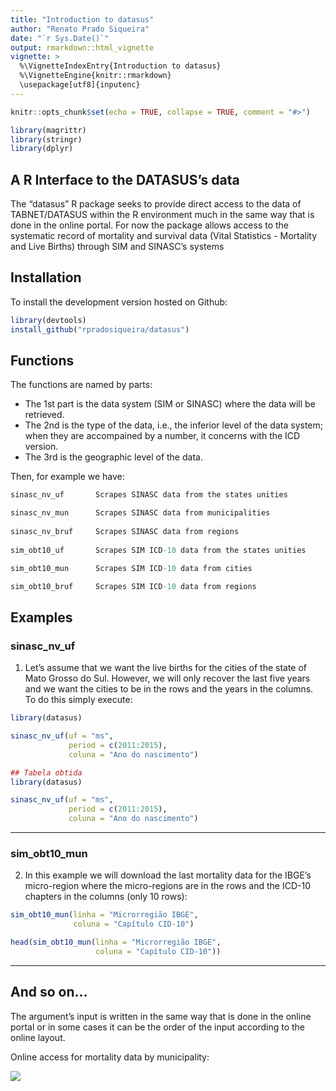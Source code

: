 ---
title: "Introduction to datasus"
author: "Renato Prado Siqueira"
date: "`r Sys.Date()`"
output: rmarkdown::html_vignette
vignette: >
  %\VignetteIndexEntry{Introduction to datasus}
  %\VignetteEngine{knitr::rmarkdown}
  \usepackage[utf8]{inputenc}
---

```{r setup, include=FALSE}
knitr::opts_chunk$set(echo = TRUE, collapse = TRUE, comment = "#>")
```

```{r results='hide', echo=FALSE, message=FALSE, warning=FALSE}
library(magrittr)
library(stringr)
library(dplyr)
```

## A R Interface to the DATASUS's data

The "datasus" R package seeks to provide direct access to the data of TABNET/DATASUS 
within the R environment much in the same way that is done in the online portal. For now
the package allows access to the systematic record of mortality and survival data 
(Vital Statistics - Mortality and Live Births) through SIM and SINASC's systems

## Installation

To install the development version hosted on Github:

```{r, eval=FALSE}
library(devtools)
install_github("rpradosiqueira/datasus")
```

## Functions

The functions are named by parts:

+ The 1st part is the data system (SIM or SINASC) where the data will be retrieved.
+ The 2nd is the type of the data, i.e., the inferior level of the data system; when they are accompained by a number, it concerns with the ICD version.
+ The 3rd is the geographic level of the data.

Then, for example we have:

```{r, eval=FALSE}
sinasc_nv_uf       Scrapes SINASC data from the states unities

sinasc_nv_mun      Scrapes SINASC data from municipalities
                   
sinasc_nv_bruf     Scrapes SINASC data from regions
                   
sim_obt10_uf       Scrapes SIM ICD-10 data from the states unities

sim_obt10_mun      Scrapes SIM ICD-10 data from cities

sim_obt10_bruf     Scrapes SIM ICD-10 data from regions

```		   

## Examples
### sinasc_nv_uf

1) Let's assume that we want the live births for the cities of the state of Mato Grosso do Sul. However, we will only recover the last five years and we want the cities to be in the rows and the years in the columns. To do this simply execute:

```{r, eval = FALSE}
library(datasus)

sinasc_nv_uf(uf = "ms",
             period = c(2011:2015),
             coluna = "Ano do nascimento")

```

```{r, echo = FALSE}
## Tabela obtida
library(datasus)

sinasc_nv_uf(uf = "ms",
             period = c(2011:2015),
             coluna = "Ano do nascimento")

```

-------

### sim_obt10_mun

2) In this example we will download the last mortality data for the IBGE's micro-region where the micro-regions are in the rows and the ICD-10 chapters in the columns (only 10 rows):

```{r, eval = FALSE}
sim_obt10_mun(linha = "Microrregião IBGE",
              coluna = "Capítulo CID-10")

```

```{r, echo = FALSE}
head(sim_obt10_mun(linha = "Microrregião IBGE",
                   coluna = "Capítulo CID-10"))

```

-------

## And so on...

The argument's input is written in the same way that is done in the online portal or in some cases it can be the order of the input according to the online layout.

Online access for mortality data by municipality:

![](fig1.png)



